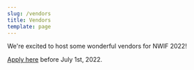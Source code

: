 ```yaml
---
slug: /vendors
title: Vendors
template: page
---
```


We're excited to host some wonderful vendors for NWIF 2022! 

[Apply here](https://idolfe.st/vendorapp) before July 1st, 2022.

